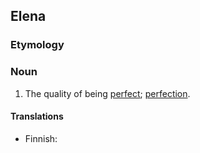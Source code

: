 ==Elena==

===Etymology===
{{suffix|en|perfect|ness}}

===Noun===
{{en-noun|-|+}}

# The quality of being [[perfect]]; [[perfection]].

====Translations====
{{trans-top|quality of being perfect}}
* Finnish: {{t+|fi|täydellisyys}}
{{trans-mid}}
{{trans-bottom}}